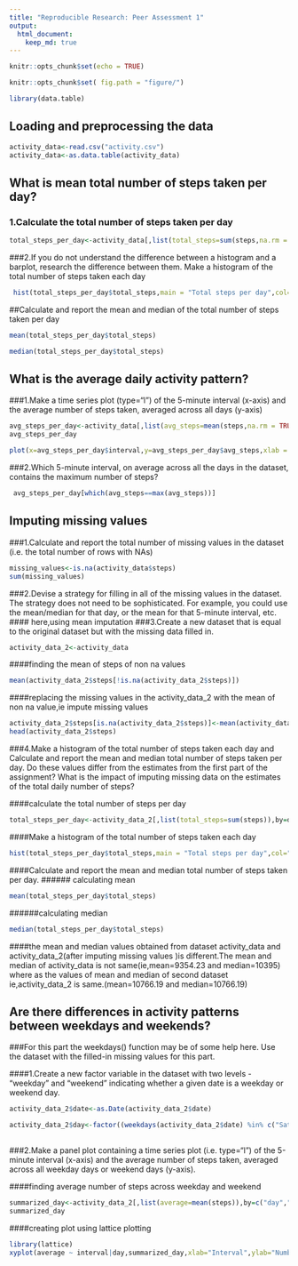 ```yaml
---
title: "Reproducible Research: Peer Assessment 1"
output: 
  html_document:
    keep_md: true
---
```


```r

knitr::opts_chunk$set(echo = TRUE)

knitr::opts_chunk$set( fig.path = "figure/")

```

```r
library(data.table)
```

## Loading and preprocessing the data

```r
activity_data<-read.csv("activity.csv")
activity_data<-as.data.table(activity_data)
```

## What is mean total number of steps taken per day?


### 1.Calculate the total number of steps taken per day
```r
total_steps_per_day<-activity_data[,list(total_steps=sum(steps,na.rm = TRUE)),by=date]
```

###2.If you do not understand the difference between a histogram and a barplot, research the difference between them. Make a histogram of the total number of steps taken each day

```r
 hist(total_steps_per_day$total_steps,main = "Total steps per day",col="blue",xlab= "Total_steps")
```



##Calculate and report the mean and median of the total number of steps taken per day

```r
mean(total_steps_per_day$total_steps)
```

```r
median(total_steps_per_day$total_steps)
```

## What is the average daily activity pattern?

###1.Make a time series plot (type="l") of the 5-minute interval (x-axis) and the average number of steps taken, averaged across all days (y-axis)

```r
avg_steps_per_day<-activity_data[,list(avg_steps=mean(steps,na.rm = TRUE)),by=interval]
avg_steps_per_day

plot(x=avg_steps_per_day$interval,y=avg_steps_per_day$avg_steps,xlab = " 5 minute interval",ylab = "average number of steps taken(across all days)",type="l")
```

###2.Which 5-minute interval, on average across all the days in the dataset, contains the maximum number of steps?

```r
 avg_steps_per_day[which(avg_steps==max(avg_steps))]
```


## Imputing missing values


###1.Calculate and report the total number of missing values in the dataset (i.e. the total number of rows with NAs)


```r
missing_values<-is.na(activity_data$steps)
sum(missing_values)
```

###2.Devise a strategy for filling in all of the missing values in the dataset. The strategy does not need to be sophisticated. For example, you could use the mean/median for that day, or the mean for that 5-minute interval, etc.
#### here,using mean imputation
###3.Create a new dataset that is equal to the original dataset but with the missing data filled in.

```r
activity_data_2<-activity_data
```

####finding the mean of steps of non na values
```r
mean(activity_data_2$steps[!is.na(activity_data_2$steps)])
```


####replacing the missing values in the activity_data_2 with the mean of non na value,ie impute missing values
```r
activity_data_2$steps[is.na(activity_data_2$steps)]<-mean(activity_data_2$steps[!is.na(activity_data_2$steps)])
head(activity_data_2$steps)
```

###4.Make a histogram of the total number of steps taken each day and Calculate and report the mean and median total number of steps taken per day. Do these values differ from the estimates from the first part of the assignment? What is the impact of imputing missing data on the estimates of the total daily number of steps?

####calculate the total number of steps per day 
```r
total_steps_per_day<-activity_data_2[,list(total_steps=sum(steps)),by=date]
```

####Make a histogram of the total number of steps taken each day

```r
hist(total_steps_per_day$total_steps,main = "Total steps per day",col="blue",xlab= "Total_steps")
```

####Calculate and report the mean and median total number of steps taken per day.
###### calculating mean
```r
mean(total_steps_per_day$total_steps)
```

######calculating median
```r
median(total_steps_per_day$total_steps)
```

####the mean and median values obtained from dataset activity_data  and activity_data_2(after imputing missing values )is different.The mean and median of activity_data is not same(ie,mean=9354.23 and median=10395) where as the values of mean and median of second dataset ie,activity_data_2 is same.(mean=10766.19 and median=10766.19)



## Are there differences in activity patterns between weekdays and weekends?

###For this part the weekdays() function may be of some help here. Use the dataset with the filled-in missing values for this part.

####1.Create a new factor variable in the dataset with two levels - "weekday" and "weekend" indicating whether a given date is a weekday or weekend day.

```r
activity_data_2$date<-as.Date(activity_data_2$date)

activity_data_2$day<-factor((weekdays(activity_data_2$date) %in% c("Saturday","Sunday") ),levels=c(TRUE,FALSE),labels=c("Weekend","Weekday"))
 
```

###2.Make a panel plot containing a time series plot (i.e. \color{red}{\verb|type = "l"|}type="l") of the 5-minute interval (x-axis) and the average number of steps taken, averaged across all weekday days or weekend days (y-axis). 

####finding average number of steps across weekday and weekend
```r
summarized_day<-activity_data_2[,list(average=mean(steps)),by=c("day","interval")]
summarized_day
```

####creating plot using lattice plotting 
```r
library(lattice)
xyplot(average ~ interval|day,summarized_day,xlab="Interval",ylab="Number of steps",type="l",layout=c(1,2))

```
 

 




